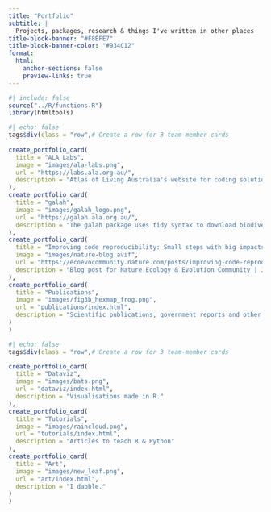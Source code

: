 ```yaml
---
title: "Portfolio"
subtitle: |
  Projects, packages, research & things I've written in other places
title-block-banner: "#F8EFE7"
title-block-banner-color: "#934C12"
format: 
  html:
    anchor-sections: false
    preview-links: true
---
```


```r
#| include: false
source("../R/functions.R")
library(htmltools)
```


::: {.column-page}

```r
#| echo: false
tags$div(class = "row",# Create a row for 3 team-member cards
         
create_portfolio_card(
  title = "ALA Labs",
  image = "images/ala-labs.png",
  url = "https://labs.ala.org.au/",
  description = "Atlas of Living Australia's website for coding solutions to scientific problems."
),
create_portfolio_card(
  title = "galah",
  image = "images/galah_logo.png",
  url = "https://galah.ala.org.au/",
  description = "The galah package uses tidy syntax to download biodiversity data from GBIF, ALA and other Living Atlases."
),
create_portfolio_card(
  title = "Improving code reproducibility: Small steps with big impacts",
  image = "images/nature-blog.avif",
  url = "https://ecoevocommunity.nature.com/posts/improving-code-reproducibility-small-steps-with-big-impacts",
  description = "Blog post for Nature Ecology & Evolution Community | July 2023"
),
create_portfolio_card(
  title = "Publications",
  image = "images/fig3b_hexmap_frog.png",
  url = "publications/index.html",
  description = "Scientific publications, government reports and other articles."
)
)
```

```r
#| echo: false
tags$div(class = "row",# Create a row for 3 team-member cards

create_portfolio_card(
  title = "Dataviz",
  image = "images/bats.png",
  url = "dataviz/index.html",
  description = "Visualisations made in R."
),
create_portfolio_card(
  title = "Tutorials",
  image = "images/raincloud.png",
  url = "tutorials/index.html",
  description = "Articles to teach R & Python"
),
create_portfolio_card(
  title = "Art",
  image = "images/new_leaf.png",
  url = "art/index.html",
  description = "I dabble."
)
)
```

:::
